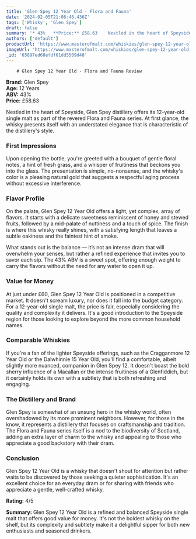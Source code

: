 ```yaml
---
title: 'Glen Spey 12 Year Old - Flora and Fauna'
date: '2024-02-05T21:06:46.436Z'
tags: ['Whisky', 'Glen Spey']
draft: false
summary: '* 43%   **Price:** £58.63    Nestled in the heart of Speyside, Glen Spey distillery offers its 12-year-old single malt as part of ...'
authors: ['default']
productUrl: 'https://www.masterofmalt.com/whiskies/glen-spey-12-year-old-whisky/'
imageUrl: 'https://www.masterofmalt.com/whiskies/glen-spey-12-year-old-whisky.jpg'
_id: '65897ed68efdf61dd5509d48'
---
```


        # Glen Spey 12 Year Old - Flora and Fauna Review

**Brand:** Glen Spey  
**Age:** 12 Years  
**ABV:** 43%  
**Price:** £58.63

Nestled in the heart of Speyside, Glen Spey distillery offers its 12-year-old single malt as part of the revered Flora and Fauna series. At first glance, the whisky presents itself with an understated elegance that is characteristic of the distillery's style.

### First Impressions

Upon opening the bottle, you're greeted with a bouquet of gentle floral notes, a hint of fresh grass, and a whisper of fruitiness that beckons you into the glass. The presentation is simple, no-nonsense, and the whisky's color is a pleasing natural gold that suggests a respectful aging process without excessive interference.

### Flavor Profile

On the palate, Glen Spey 12 Year Old offers a light, yet complex, array of flavors. It starts with a delicate sweetness reminiscent of honey and stewed fruits, followed by a mid-palate of nuttiness and a touch of spice. The finish is where this whisky really shines, with a satisfying length that leaves a subtle oakiness and the faintest hint of smoke.

What stands out is the balance — it’s not an intense dram that will overwhelm your senses, but rather a refined experience that invites you to savor each sip. The 43% ABV is a sweet spot, offering enough weight to carry the flavors without the need for any water to open it up.

### Value for Money

At just under £60, Glen Spey 12 Year Old is positioned in a competitive market. It doesn't scream luxury, nor does it fall into the budget category. For a 12-year-old single malt, the price is fair, especially considering the quality and complexity it delivers. It's a good introduction to the Speyside region for those looking to explore beyond the more common household names.

### Comparable Whiskies

If you're a fan of the lighter Speyside offerings, such as the Cragganmore 12 Year Old or the Dalwhinnie 15 Year Old, you'll find a comfortable, albeit slightly more nuanced, companion in Glen Spey 12. It doesn't boast the bold sherry influence of a Macallan or the intense fruitiness of a Glenfiddich, but it certainly holds its own with a subtlety that is both refreshing and engaging.

### The Distillery and Brand

Glen Spey is somewhat of an unsung hero in the whisky world, often overshadowed by its more prominent neighbors. However, for those in the know, it represents a distillery that focuses on craftsmanship and tradition. The Flora and Fauna series itself is a nod to the biodiversity of Scotland, adding an extra layer of charm to the whisky and appealing to those who appreciate a good backstory with their dram.

### Conclusion

Glen Spey 12 Year Old is a whisky that doesn't shout for attention but rather waits to be discovered by those seeking a quieter sophistication. It's an excellent choice for an everyday dram or for sharing with friends who appreciate a gentle, well-crafted whisky.

**Rating:** 4/5

**Summary:** Glen Spey 12 Year Old is a refined and balanced Speyside single malt that offers good value for money. It's not the boldest whisky on the shelf, but its complexity and subtlety make it a delightful sipper for both new enthusiasts and seasoned drinkers.
